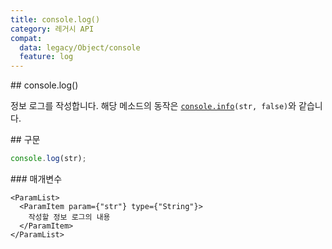 ```yaml
---
title: console.log()
category: 레거시 API
compat:
  data: legacy/Object/console
  feature: log
---
```


<Section>
  ## console.log()

  정보 로그를 작성합니다. 해당 메소드의 동작은 [`console.info`](/legacy/console/info)`(str, false)`와 같습니다.
</Section>
<Section>
  ## 구문

  ~~~js
  console.log(str);
  ~~~

  <Section>
    ### 매개변수

    <ParamList>
      <ParamItem param={"str"} type={"String"}>
        작성할 정보 로그의 내용
      </ParamItem>
    </ParamList>
  </Section>
</Section>